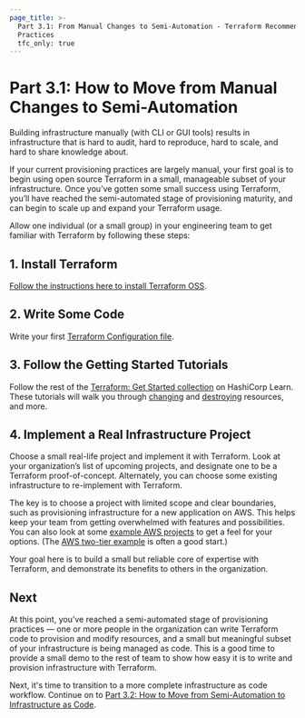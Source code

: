 ```yaml
---
page_title: >-
  Part 3.1: From Manual Changes to Semi-Automation - Terraform Recommended
  Practices
  tfc_only: true
---
```


# Part 3.1: How to Move from Manual Changes to Semi-Automation

Building infrastructure manually (with CLI or GUI tools) results in infrastructure that is hard to audit, hard to reproduce, hard to scale, and hard to share knowledge about.

If your current provisioning practices are largely manual, your first goal is to begin using open source Terraform in a small, manageable subset of your infrastructure. Once you’ve gotten some small success using Terraform, you’ll have reached the semi-automated stage of provisioning maturity, and can begin to scale up and expand your Terraform usage.

Allow one individual (or a small group) in your engineering team to get familiar with Terraform by following these steps:

## 1. Install Terraform

[Follow the instructions here to install Terraform OSS](https://learn.hashicorp.com/tutorials/terraform/install-cli?utm_source=WEBSITE&utm_medium=WEB_IO&utm_offer=ARTICLE_PAGE&utm_content=DOCS).

## 2. Write Some Code

Write your first [Terraform Configuration file](https://learn.hashicorp.com/tutorials/terraform/aws-build?in=terraform/aws-get-started&utm_source=WEBSITE&utm_medium=WEB_IO&utm_offer=ARTICLE_PAGE&utm_content=DOCS).

## 3. Follow the Getting Started Tutorials

Follow the rest of the [Terraform: Get Started collection](https://learn.hashicorp.com/collections/terraform/aws-get-started?utm_source=WEBSITE&utm_medium=WEB_IO&utm_offer=ARTICLE_PAGE&utm_content=DOCS) on HashiCorp Learn. These tutorials will walk you through [changing](https://learn.hashicorp.com/tutorials/terraform/aws-change?in=terraform/aws-get-started&utm_source=WEBSITE&utm_medium=WEB_IO&utm_offer=ARTICLE_PAGE&utm_content=DOCS) and [destroying](https://learn.hashicorp.com/tutorials/terraform/aws-destroy?in=terraform/aws-get-started&utm_source=WEBSITE&utm_medium=WEB_IO&utm_offer=ARTICLE_PAGE&utm_content=DOCS) resources, and more.

## 4. Implement a Real Infrastructure Project

Choose a small real-life project and implement it with Terraform. Look at your organization’s list of upcoming projects, and designate one to be a Terraform proof-of-concept. Alternately, you can choose some existing infrastructure to re-implement with Terraform.

The key is to choose a project with limited scope and clear boundaries, such as provisioning infrastructure for a new application on AWS. This helps keep your team from getting overwhelmed with features and possibilities. You can also look at some [example AWS projects](https://github.com/terraform-providers/terraform-provider-aws/tree/master/examples) to get a feel for your options. (The [AWS two-tier example](https://github.com/terraform-providers/terraform-provider-aws/tree/master/examples/two-tier) is often a good start.)

Your goal here is to build a small but reliable core of expertise with Terraform, and demonstrate its benefits to others in the organization.

## Next

At this point, you’ve reached a semi-automated stage of provisioning practices — one or more people in the organization can write Terraform code to provision and modify resources, and a small but meaningful subset of your infrastructure is being managed as code. This is a good time to provide a small demo to the rest of team to show how easy it is to write and provision infrastructure with Terraform.

Next, it's time to transition to a more complete infrastructure as code workflow. Continue on to [Part 3.2: How to Move from Semi-Automation to Infrastructure as Code](/cloud-docs/guides/recommended-practices/part3.2).
